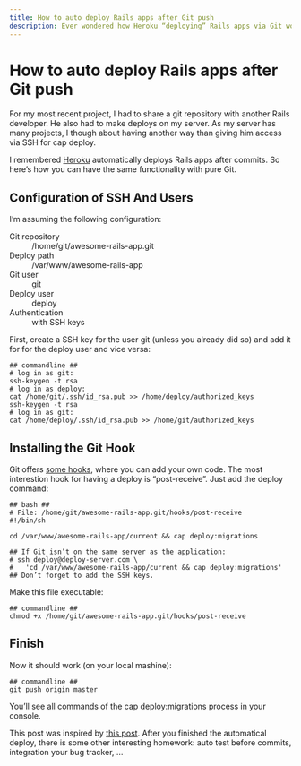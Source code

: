 ```yaml
---
title: How to auto deploy Rails apps after Git push
description: Ever wondered how Heroku “deploying” Rails apps via Git works? It’s very easy to setup Git.
---
```



How to auto deploy Rails apps after Git push
============================================

For my most recent project, I had to share a git repository with another Rails developer. He also had to make deploys on my server. As my server has many projects, I though about having another way than giving him access via SSH for cap deploy. 

I remembered [Heroku](http://www.heroku.com) automatically deploys Rails apps after commits. So here’s how you can have the same functionality with pure Git.


Configuration of SSH And Users
------------------------------

I’m assuming the following configuration:

Git repository
:   /home/git/awesome-rails-app.git

Deploy path
:   /var/www/awesome-rails-app

Git user
:   git

Deploy user
:   deploy

Authentication
:   with SSH keys

First, create a SSH key for the user git (unless you already did so) and add it for for the deploy user and vice versa:

    ## commandline ##
    # log in as git:
    ssh-keygen -t rsa
    # log in as deploy:
    cat /home/git/.ssh/id_rsa.pub >> /home/deploy/authorized_keys
    ssh-keygen -t rsa
    # log in as git:
    cat /home/deploy/.ssh/id_rsa.pub >> /home/git/authorized_keys


Installing the Git Hook
-----------------------

Git offers [some hooks](http://book.git-scm.com/5_git_hooks.html), where you can add your own code. The most interestion hook for having a deploy is “post-receive”. Just add the deploy command:

    ## bash ##
    # File: /home/git/awesome-rails-app.git/hooks/post-receive
    #!/bin/sh

    cd /var/www/awesome-rails-app/current && cap deploy:migrations

    ## If Git isn’t on the same server as the application:
    # ssh deploy@deploy-server.com \
    #   'cd /var/www/awesome-rails-app/current && cap deploy:migrations'
    ## Don’t forget to add the SSH keys.

Make this file executable:

    ## commandline ##
    chmod +x /home/git/awesome-rails-app.git/hooks/post-receive

    
Finish
------

Now it should work (on your local mashine):

    ## commandline ##
    git push origin master

You’ll see all commands of the cap deploy:migrations process in your console.

This post was inspired by [this post](http://blog.elctech.com/2008/12/16/deploy-automatically-after-a-new-git-push-like-heroku/). After you finished the automatical deploy, there is some other interesting homework: auto test before commits, integration your bug tracker, ...
